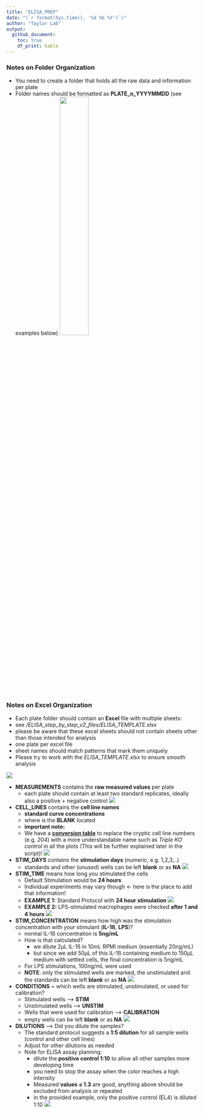```yaml
---
title: "ELISA_PREP"
date: "(`r format(Sys.time(), '%d %b %Y')`)"
author: "Taylor Lab"
output: 
  github_document:
    toc: true
    df_print: kable
---
```


### Notes on Folder Organization

  - You need to create a folder that holds all the raw data and information per plate
  - Folder names should be formatted as **PLATE_n_YYYYMMDD** (see examples below)
  ![](./ELISA_step_by_step_v2_files/FOLDER_ORGANIZATION.png){width=40%}

### Notes on Excel Organization

- Each plate folder should contain an **Excel** file with multiple sheets:
- see */ELISA_step_by_step_v2_files/ELISA_TEMPLATE.xlsx*
- please be aware that these excel sheets should not contain sheets other than those intended for analysis
- one plate per excel file
- sheet names should match patterns that mark them uniquely
- Please try to work with the *ELISA_TEMPLATE.xlsx* to ensure smooth analysis

![](./ELISA_step_by_step_v2_files/ELISA_TEMPLATE.png)

  - **MEASUREMENTS** contains the **raw measured values** per plate
    - each plate should contain at least two standard replicates, ideally also a positive + negative control
    ![](./ELISA_step_by_step_v2_files/MEASUREMENTS.png)
  
  
  - **CELL_LINES** contains the **cell line names** 
    - **standard curve concentrations**
    - where is the **BLANK** located
    - **important note:** 
    - We have a **[conversion table](https://docs.google.com/spreadsheets/d/1gjQIDVPDwxKHS3WYQZIXaAH6z-ppvPbMBUVSXbEaZ5U/edit?usp=sharing)** to replace the cryptic cell line numbers (e.g. *204*) with a more understandable name such as *Triple KO control* in all the plots (This will be further explained later in the script)!
    ![](./ELISA_step_by_step_v2_files/CELL_LINES.png)

  - **STIM_DAYS** contains the **stimulation days** (numeric, e.g. 1,2,3,..)
    - standards and other (unused) wells can be left **blank** or as **NA**
    ![](./ELISA_step_by_step_v2_files/STIM_DAYS.png)


  - **STIM_TIME** means how long you stimulated the cells
    - Default Stimulation would be **24 hours**
    - Individual experiments may vary though <- here is the place to add that information!
    - **EXAMPLE 1:** Standard Protocol with **24 hour stimulation**
    ![](./ELISA_step_by_step_v2_files/STIM_TIME_1.png)
    - **EXAMPLE 2:** LPS-stimulated macrophages were checked **after 1 and 4 hours**
    ![](./ELISA_step_by_step_v2_files/STIM_TIME_2.png)

  - **STIM_CONCENTRATION** means how high was the stimulation concentration with your stimulant (**IL-1ß**, **LPS**)?
    - normal IL-1ß concentration is **5ng/mL**
    - How is that calculated?
      - we dilute 2µL IL-1ß in 10mL RPMI medium (essentially 20ng/mL)
      - but since we add 50µL of this IL-1ß containing medium to 150µL medium with settled cells, the final concentration is 5ng/mL
    - For LPS stimulations, 100ng/mL were used
    - **NOTE**: only the stimulated wells are marked, the unstimulated and the standards can be left **blank** or as **NA**
    ![](./ELISA_step_by_step_v2_files/STIM_CONCENTRATION.png)

  - **CONDITIONS** = which wells are stimulated, unstimulated, or used for calibration?
    - Stimulated wells --> **STIM**
    - Unstimulated wells --> **UNSTIM**
    - Wells that were used for calibration --> **CALIBRATION**
    - empty wells can be left **blank** or as **NA**
    ![](./ELISA_step_by_step_v2_files/CONDITIONS.png)

  - **DILUTIONS** --> Did you dilute the samples? 
    - The standard protocol suggests a **1:5 dilution** for all sample wells (control and other cell lines)
    - Adjust for other dilutions as needed
    - Note for ELISA assay planning:
      - dilute the **positive control 1:10** to allow all other samples more developing time
      - you need to stop the assay when the color reaches a high intensity
      - Measured **values ≤ 1.3** are good, anything above should be excluded from analysis or repeated
      - in the provided example, only the positive control (EL4) is diluted 1:10
    ![](./ELISA_step_by_step_v2_files/DILUTIONS.png)




